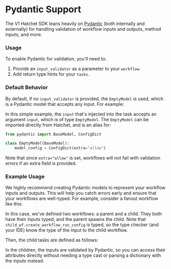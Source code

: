 
# Pydantic Support

The V1 Hatchet SDK leans heavily on [Pydantic](https://docs.pydantic.dev/latest/) (both internally and externally) for handling validation of workflow inputs and outputs, method inputs, and more.

### Usage

To enable Pydantic for validation, you'll need to:

1. Provide an `input_validator` as a parameter to your `workflow`.
2. Add return type hints for your `tasks`.

### Default Behavior

By default, if no `input_validator` is provided, the `EmptyModel` is used, which is a Pydantic model that accepts any input. For example:

<Snippet src={snips.python.simple.worker} block="simple" />

In this simple example, the `input` that's injected into the task accepts an argument `input`, which is of type `EmptyModel`. The `EmptyModel` can be imported directly from Hatchet, and is an alias for:

```python
from pydantic import BaseModel, ConfigDict

class EmptyModel(BaseModel):
    model_config = ConfigDict(extra="allow")
```

Note that since `extra="allow"` is set, workflows will not fail with validation errors if an extra field is provided.

### Example Usage

We highly recommend creating Pydantic models to represent your workflow inputs and outputs. This will help you catch errors early and ensure that your workflows are well-typed. For example, consider a fanout workflow like this:

<Snippet src={snips.python.fanout.worker} block="fanoutparent" />

In this case, we've defined two workflows: a parent and a child. They both have their inputs typed, and the parent spawns the child. Note that `child_wf.create_workflow_run_config` is typed, so the type checker (and your IDE) know the type of the input to the child workflow.

Then, the child tasks are defined as follows:

<Snippet src={snips.python.fanout.worker} block="fanoutchild" />

In the children, the inputs are validated by Pydantic, so you can access their attributes directly without needing a type cast or parsing a dictionary with the inputs instead.
